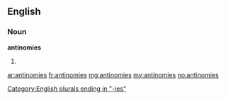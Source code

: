 ==English==

===Noun===
'''antinomies'''

# {{plural of|[[antinomy]]}}

[[Category:English plurals ending in "-ies"]]

[[ar:antinomies]]
[[fr:antinomies]]
[[mg:antinomies]]
[[my:antinomies]]
[[no:antinomies]]